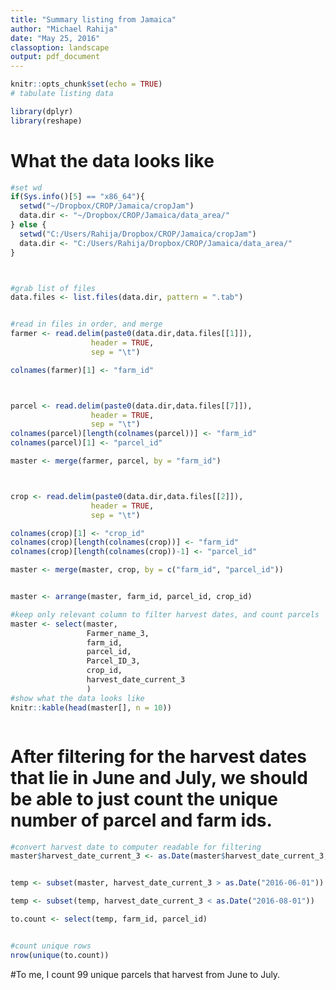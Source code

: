 ```yaml
---
title: "Summary listing from Jamaica"
author: "Michael Rahija"
date: "May 25, 2016"
classoption: landscape
output: pdf_document
---
```


```r
knitr::opts_chunk$set(echo = TRUE)
# tabulate listing data

library(dplyr)
library(reshape)

```

# What the data looks like

```r
#set wd
if(Sys.info()[5] == "x86_64"){
  setwd("~/Dropbox/CROP/Jamaica/cropJam")
  data.dir <- "~/Dropbox/CROP/Jamaica/data_area/"
} else {
  setwd("C:/Users/Rahija/Dropbox/CROP/Jamaica/cropJam")
  data.dir <- "C:/Users/Rahija/Dropbox/CROP/Jamaica/data_area/"
}



#grab list of files
data.files <- list.files(data.dir, pattern = ".tab")


#read in files in order, and merge
farmer <- read.delim(paste0(data.dir,data.files[[1]]),
                  header = TRUE,
                  sep = "\t")

colnames(farmer)[1] <- "farm_id"



parcel <- read.delim(paste0(data.dir,data.files[[7]]),
                  header = TRUE,
                  sep = "\t")
colnames(parcel)[length(colnames(parcel))] <- "farm_id"
colnames(parcel)[1] <- "parcel_id"

master <- merge(farmer, parcel, by = "farm_id")



crop <- read.delim(paste0(data.dir,data.files[[2]]),
                  header = TRUE,
                  sep = "\t")

colnames(crop)[1] <- "crop_id"
colnames(crop)[length(colnames(crop))] <- "farm_id"
colnames(crop)[length(colnames(crop))-1] <- "parcel_id"

master <- merge(master, crop, by = c("farm_id", "parcel_id"))


master <- arrange(master, farm_id, parcel_id, crop_id)

#keep only relevant column to filter harvest dates, and count parcels
master <- select(master, 
                 Farmer_name_3,
                 farm_id,
                 parcel_id,
                 Parcel_ID_3,
                 crop_id,
                 harvest_date_current_3
                 )
#show what the data looks like
knitr::kable(head(master[], n = 10))



```

# After filtering for the harvest dates that lie in June and July, we should be able to just count the unique number of parcel and farm ids.
```r
#convert harvest date to computer readable for filtering
master$harvest_date_current_3 <- as.Date(master$harvest_date_current_3, format = "%m/%d/%Y %H:%M:%S")


temp <- subset(master, harvest_date_current_3 > as.Date("2016-06-01"))

temp <- subset(temp, harvest_date_current_3 < as.Date("2016-08-01"))

to.count <- select(temp, farm_id, parcel_id)


#count unique rows
nrow(unique(to.count))


```

#To me, I count 99 unique parcels that harvest from June to July.